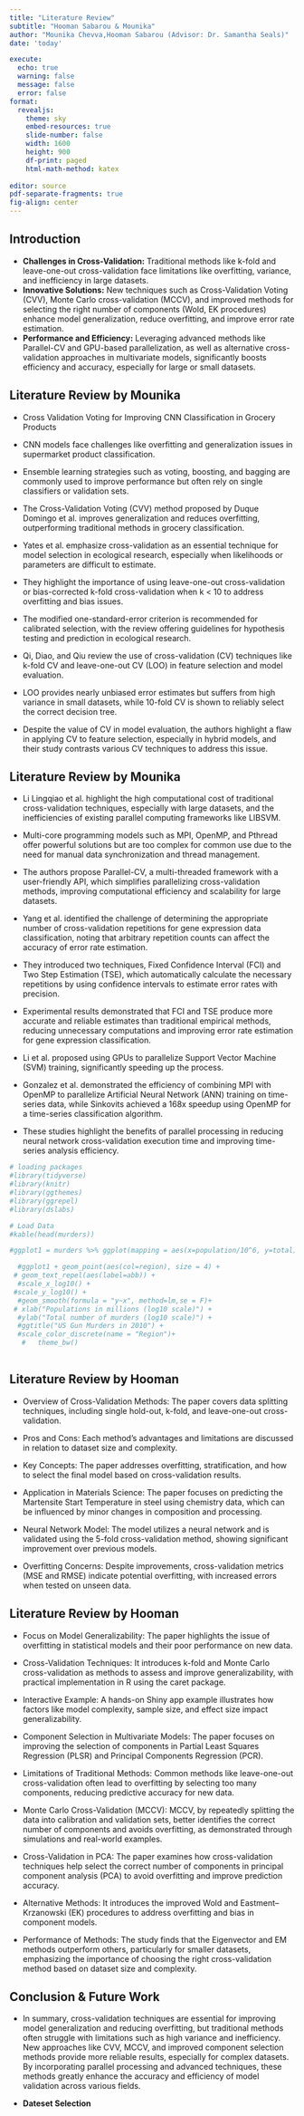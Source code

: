 ```yaml
---
title: "Literature Review"
subtitle: "Hooman Sabarou & Mounika"
author: "Mounika Chevva,Hooman Sabarou (Advisor: Dr. Samantha Seals)"
date: 'today'

execute:
  echo: true
  warning: false
  message: false
  error: false
format: 
  revealjs:
    theme: sky
    embed-resources: true
    slide-number: false
    width: 1600
    height: 900
    df-print: paged
    html-math-method: katex
   
editor: source
pdf-separate-fragments: true
fig-align: center
---
```



## Introduction  {.smaller}

- **Challenges in Cross-Validation:** Traditional methods like k-fold and leave-one-out cross-validation face limitations like overfitting, variance, and inefficiency in large datasets. 
- **Innovative Solutions:** New techniques such as Cross-Validation Voting (CVV), Monte Carlo cross-validation (MCCV), and improved methods for selecting the right number of components (Wold, EK procedures) enhance model generalization, reduce overfitting, and improve error rate estimation.
- **Performance and Efficiency:** Leveraging advanced methods like Parallel-CV and GPU-based parallelization, as well as alternative cross-validation approaches in multivariate models, significantly boosts efficiency and accuracy, especially for large or small datasets.


## Literature Review by Mounika {.smaller}

- Cross Validation Voting for Improving CNN Classification in Grocery Products
- CNN models face challenges like overfitting and generalization issues in supermarket product classification.
- Ensemble learning strategies such as voting, boosting, and bagging are commonly used to improve performance but often rely on single classifiers or validation sets.
- The Cross-Validation Voting (CVV) method proposed by Duque Domingo et al. improves generalization and reduces overfitting, outperforming traditional methods in grocery classification.

- Yates et al. emphasize cross-validation as an essential technique for model selection in ecological research, especially when likelihoods or parameters are difficult to estimate.
-  They highlight the importance of using leave-one-out cross-validation or bias-corrected k-fold cross-validation when k < 10 to address overfitting and bias issues.
- The modified one-standard-error criterion is recommended for calibrated selection, with the review offering guidelines for hypothesis testing and prediction in ecological research.

- Qi, Diao, and Qiu review the use of cross-validation (CV) techniques like k-fold CV and leave-one-out CV (LOO) in feature selection and model evaluation.
- LOO provides nearly unbiased error estimates but suffers from high variance in small datasets, while 10-fold CV is shown to reliably select the correct decision tree.
- Despite the value of CV in model evaluation, the authors highlight a flaw in applying CV to feature selection, especially in hybrid models, and their study contrasts various CV techniques to address this issue.

## Literature Review by Mounika {.smaller}

- Li Lingqiao et al. highlight the high computational cost of traditional cross-validation techniques, especially with large datasets, and the inefficiencies of existing parallel computing frameworks like LIBSVM.
- Multi-core programming models such as MPI, OpenMP, and Pthread offer powerful solutions but are too complex for common use due to the need for manual data synchronization and thread management.
- The authors propose Parallel-CV, a multi-threaded framework with a user-friendly API, which simplifies parallelizing cross-validation methods, improving computational efficiency and scalability for large datasets.


- Yang et al. identified the challenge of determining the appropriate number of cross-validation repetitions for gene expression data classification, noting that arbitrary repetition counts can affect the accuracy of error rate estimation.
- They introduced two techniques, Fixed Confidence Interval (FCI) and Two Step Estimation (TSE), which automatically calculate the necessary repetitions by using confidence intervals to estimate error rates with precision.
- Experimental results demonstrated that FCI and TSE produce more accurate and reliable estimates than traditional empirical methods, reducing unnecessary computations and improving error rate estimation for gene expression classification.

- Li et al. proposed using GPUs to parallelize Support Vector Machine (SVM) training, significantly speeding up the process.
- Gonzalez et al. demonstrated the efficiency of combining MPI with OpenMP to parallelize Artificial Neural Network (ANN) training on time-series data, while Sinkovits achieved a 168x speedup using OpenMP for a time-series classification algorithm.
- These studies highlight the benefits of parallel processing in reducing neural network cross-validation execution time and improving time-series analysis efficiency.

```r
# loading packages 
#library(tidyverse)
#library(knitr)
#library(ggthemes)
#library(ggrepel)
#library(dslabs)
```

```r
# Load Data
#kable(head(murders))

#ggplot1 = murders %>% ggplot(mapping = aes(x=population/10^6, y=total)) 

  #ggplot1 + geom_point(aes(col=region), size = 4) +
 # geom_text_repel(aes(label=abb)) +
  #scale_x_log10() +
 #scale_y_log10() +
  #geom_smooth(formula = "y~x", method=lm,se = F)+
 # xlab("Populations in millions (log10 scale)") + 
  #ylab("Total number of murders (log10 scale)") +
  #ggtitle("US Gun Murders in 2010") +
  #scale_color_discrete(name = "Region")+
   #   theme_bw()
  

```

## Literature Review by Hooman {.smaller}

- Overview of Cross-Validation Methods: The paper covers data splitting techniques, including single hold-out, k-fold, and leave-one-out cross-validation.
- Pros and Cons: Each method's advantages and limitations are discussed in relation to dataset size and complexity.
- Key Concepts: The paper addresses overfitting, stratification, and how to select the final model based on cross-validation results.

- Application in Materials Science: The paper focuses on predicting the Martensite Start Temperature in steel using chemistry data, which can be influenced by minor changes in composition and processing.
- Neural Network Model: The model utilizes a neural network and is validated using the 5-fold cross-validation method, showing significant improvement over previous models.
- Overfitting Concerns: Despite improvements, cross-validation metrics (MSE and RMSE) indicate potential overfitting, with increased errors when tested on unseen data.


## Literature Review by Hooman {.smaller}


- Focus on Model Generalizability: The paper highlights the issue of overfitting in statistical models and their poor performance on new data.
- Cross-Validation Techniques: It introduces k-fold and Monte Carlo cross-validation as methods to assess and improve generalizability, with practical implementation in R using the caret package.
- Interactive Example: A hands-on Shiny app example illustrates how factors like model complexity, sample size, and effect size impact generalizability.


- Component Selection in Multivariate Models: The paper focuses on improving the selection of components in Partial Least Squares Regression (PLSR) and Principal Components Regression (PCR).
- Limitations of Traditional Methods: Common methods like leave-one-out cross-validation often lead to overfitting by selecting too many components, reducing predictive accuracy for new data.
- Monte Carlo Cross-Validation (MCCV): MCCV, by repeatedly splitting the data into calibration and validation sets, better identifies the correct number of components and avoids overfitting, as demonstrated through simulations and real-world examples.


- Cross-Validation in PCA: The paper examines how cross-validation techniques help select the correct number of components in principal component analysis (PCA) to avoid overfitting and improve prediction accuracy.
- Alternative Methods: It introduces the improved Wold and Eastment–Krzanowski (EK) procedures to address overfitting and bias in component models.
- Performance of Methods: The study finds that the Eigenvector and EM methods outperform others, particularly for smaller datasets, emphasizing the importance of choosing the right cross-validation method based on dataset size and complexity.


## Conclusion & Future Work

- In summary, cross-validation techniques are essential for improving model generalization and reducing overfitting, but traditional methods often struggle with limitations such as high variance and inefficiency. New approaches like CVV, MCCV, and improved component selection methods provide more reliable results, especially for complex datasets. By incorporating parallel processing and advanced techniques, these methods greatly enhance the accuracy and efficiency of model validation across various fields.

- **Dateset Selection**


